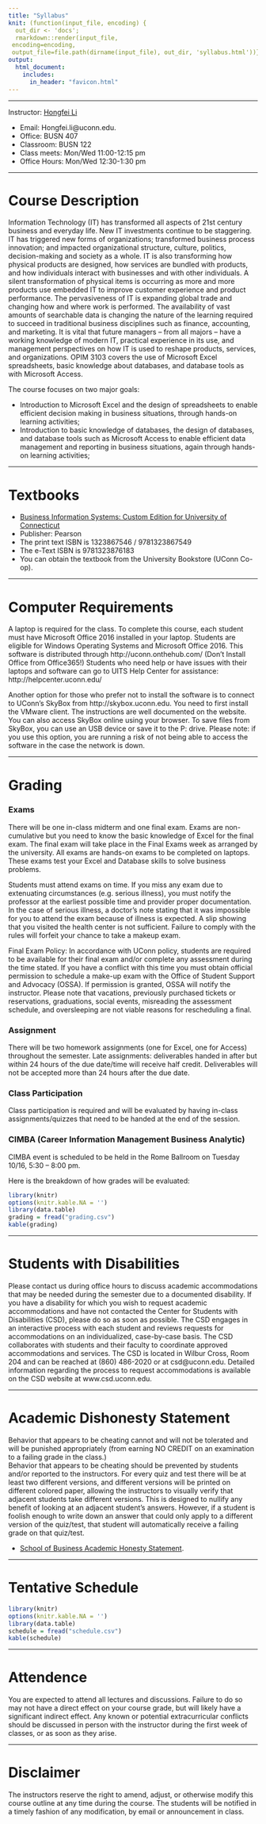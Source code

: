 ```yaml
---
title: "Syllabus"
knit: (function(input_file, encoding) {
  out_dir <- 'docs';
  rmarkdown::render(input_file,
 encoding=encoding,
 output_file=file.path(dirname(input_file), out_dir, 'syllabus.html'))})
output: 
  html_document:
    includes:
      in_header: "favicon.html" 
---
```


***

Instructor: [Hongfei Li](https://www.business.uconn.edu/person/hongfei-li/) 

* Email: Hongfei.li@uconn.edu. 
* Office: BUSN 407 
* Classroom: BUSN 122
* Class meets: Mon/Wed 11:00-12:15 pm 
* Office Hours: Mon/Wed 12:30-1:30 pm


***

# Course Description

Information Technology (IT) has transformed all aspects of 21st century business and everyday life. New IT investments continue to be staggering. IT has triggered new forms of organizations; transformed business process innovation; and impacted organizational structure, culture, politics, decision-making and society as a whole. IT is also transforming how physical products are designed, how services are bundled with products, and how individuals interact with businesses and with other individuals. A silent transformation of physical items is occurring as more and more products use embedded IT to improve customer experience and product performance. The pervasiveness of IT is expanding global trade and changing how and where work is performed. 
The availability of vast amounts of searchable data is changing the nature of the learning required to succeed in traditional business disciplines such as finance, accounting, and marketing. It is vital that future managers – from all majors – have a working knowledge of modern IT, practical experience in its use, and management perspectives on how IT is used to reshape products, services, and organizations. 
OPIM 3103 covers the use of Microsoft Excel spreadsheets, basic knowledge about databases, and database tools as with Microsoft Access. 

The course focuses on two major goals:

* Introduction to Microsoft Excel and the design of spreadsheets to enable efficient decision making in business situations, through hands-on learning activities; 
* Introduction to basic knowledge of databases, the design of databases, and database tools such as Microsoft Access to enable efficient data management and reporting in business situations, again through hands-on learning activities; 

***

# Textbooks 

* [Business Information Systems: Custom Edition for University of Connecticut](http://www.pearsoncustom.com/ct/uconn_info_systems/)
* Publisher: Pearson
* The print text ISBN is 1323867546 / 9781323867549
* The e-Text ISBN is 9781323876183
* You can obtain the textbook from the University Bookstore (UConn Co-op).


***

# Computer Requirements 

A laptop is required for the class. To complete this course, each student must have Microsoft Office 2016 installed in your laptop. Students are eligible for Windows Operating Systems and Microsoft Office 2016. This software is distributed through http://uconn.onthehub.com/ (Don’t Install Office from Office365!) Students who need help or have issues with their laptops and software can go to UITS Help Center for assistance: http://helpcenter.uconn.edu/  
 
Another option for those who prefer not to install the software is to connect to UConn’s SkyBox from http://skybox.uconn.edu. You need to first install the VMware client. The instructions are well documented on the website. You can also access SkyBox online using your browser. To save files from SkyBox, you can use an USB device or save it to the P: drive. 
Please note: if you use this option, you are running a risk of not being able to access the software in the case the network is down. 


***

# Grading

### Exams
There will be one in-class midterm and one final exam. Exams are non-cumulative but you need to know the basic knowledge of Excel for the final exam. The final exam will take place in the Final Exams week as arranged by the university. All exams are hands-on exams to be completed on laptops. These exams test your Excel and Database skills to solve business problems. 

Students must attend exams on time. If you miss any exam due to extenuating circumstances (e.g. serious illness), you must notify the professor at the earliest possible time and provider proper documentation. In the case of serious illness, a doctor’s note stating that it was impossible for you to attend the exam because of illness is expected. A slip showing that you visited the health center is not sufficient. Failure to comply with the rules will forfeit your chance to take a makeup exam. 
 
Final Exam Policy: In accordance with UConn policy, students are required to be available for their final exam and/or complete any assessment during the time stated. If you have a conflict with this time you must obtain official permission to schedule a make-up exam with the Office of Student Support and Advocacy (OSSA). If permission is granted, OSSA will notify the instructor. Please note that vacations, previously purchased tickets or reservations, graduations, social events, misreading the assessment schedule, and oversleeping are not viable reasons for rescheduling a final.

### Assignment
There will be two homework assignments (one for Excel, one for Access) throughout the semester. Late assignments: deliverables handed in after but within 24 hours of the due date/time will receive half credit. Deliverables will not be accepted more than 24 hours after the due date.  

### Class Participation 
Class participation is required and will be evaluated by having in-class assignments/quizzes that need to be handed at the end of the session. 

### CIMBA (Career Information Management Business Analytic)

CIMBA event is scheduled to be held in the Rome Ballroom on Tuesday 10/16, 5:30 – 8:00 pm. 

Here is the breakdown of how grades will be evaluated:  

```r
library(knitr)
options(knitr.kable.NA = '')
library(data.table)
grading = fread("grading.csv")
kable(grading)

```

***

# Students with Disabilities

Please contact us during office hours to discuss academic accommodations that may be needed during the semester due to a documented disability. If you have a disability for which you wish to request academic accommodations and have not contacted the Center for Students with Disabilities (CSD), please do so as soon as possible. The CSD engages in an interactive process with each student and reviews requests for accommodations on an individualized, case-by-case basis. The CSD collaborates with students and their faculty to coordinate approved accommodations and services. The CSD is located in Wilbur Cross, Room 204 and can be reached at (860) 486-2020 or at csd@uconn.edu. Detailed information regarding the process to request accommodations is available on the CSD website at www.csd.uconn.edu. 

***

# Academic Dishonesty Statement

Behavior that appears to be cheating cannot and will not be tolerated and will be punished appropriately (from earning NO CREDIT on an examination to a failing grade in the class.)  
Behavior that appears to be cheating should be prevented by students and/or reported to the instructors. For every quiz and test there will be at least two different versions, and different versions will be printed on different colored paper, allowing the instructors to visually verify that adjacent students take different versions. This is designed to nullify any benefit of looking at an adjacent student's answers. However, if a student is foolish enough to write down an answer that could only apply to a different version of the quiz/test, that student will automatically receive a failing grade on that quiz/test.  

* [School of Business Academic Honesty Statement](https://users.business.uconn.edu/bday/Honesty.html). 


*** 
# Tentative Schedule

```r
library(knitr)
options(knitr.kable.NA = '')
library(data.table)
schedule = fread("schedule.csv")
kable(schedule)

```

***

# Attendence 

You are expected to attend all lectures and discussions. Failure to do so may not have a direct effect on your course grade, but will likely have a significant indirect effect. Any known or potential extracurricular conflicts should be discussed in person with the instructor during the first week of classes, or as soon as they arise.

*** 

# Disclaimer

The instructors reserve the right to amend, adjust, or otherwise modify this course outline at any time during the course. The students will be notified in a timely fashion of any modification, by email or announcement in class.  
